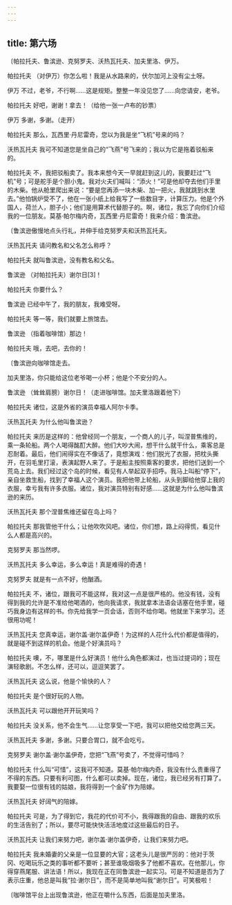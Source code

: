 ```yaml
---
---
---
```

title: 第六场
---




〔帕拉托夫、鲁滨逊、克努罗夫、沃热瓦托夫、加夫里洛、伊万。





帕拉托夫 （对伊万）你怎么啦！我是从水路来的，伏尔加河上没有尘土呀。

伊万 不过，老爷，不行啊……这是规矩。整整一年没见您了……向您请安，老爷。

帕拉托夫 好吧，谢谢！拿去！（给他一张一卢布的钞票）

伊万 多谢，多谢。（走开）

帕拉托夫 那么，瓦西里·丹尼雷奇，您以为我是坐“飞机”号来的吗？

沃热瓦托夫 我可不知道您是坐自己的“飞燕”号飞来的；我以为它是拖着驳船来的。

帕拉托夫 不，我把驳船卖了。我本来想今天一早就赶到这儿的，我要赶过“飞机”号；可是舵手是个胆小鬼。我对火夫们喊叫：“添火！”可是他却夺去他们手里的木柴。他从舱里爬出来说：“要是您再添一块木柴、加一把火，我就跳到水里去。”他怕锅炉受不了，他在一张小纸上给我写了一些数目字，计算压力。他是个外国人，荷兰人，胆子小；他们是用算术代替胆子的。啊，诸位，我忘了向你们介绍我的一位朋友。莫基·帕尔梅内奇，瓦西里·丹尼雷奇！我来介绍：鲁滨逊。

〔鲁滨逊傲慢地点头行礼，并伸手给克努罗夫和沃热瓦托夫。

沃热瓦托夫 请问教名和父名怎么称呼？

帕拉托夫 就叫鲁滨逊，没有教名和父名。

鲁滨逊 （对帕拉托夫）谢尔日[3]！

帕拉托夫 你要什么？

鲁滨逊 已经中午了，我的朋友，我难受呀。

帕拉托夫 等一等，我们就要上旅馆去。

鲁滨逊 （指着咖啡馆）那边！

帕拉托夫 哦，去吧，去你的！

〔鲁滨逊向咖啡馆走去。

加夫里洛，你只能给这位老爷喝一小杯；他是个不安分的人。

鲁滨逊 （耸耸肩膀）谢尔日！（走进咖啡馆。加夫里洛跟着他下）

帕拉托夫 诸位，这是外省的演员幸福人阿尔卡季。

沃热瓦托夫 为什么他叫鲁滨逊？

帕拉托夫 来历是这样的：他曾经同一个朋友，一个商人的儿子，叫涅普焦维的，乘一条轮船。两个人喝得酩酊大醉。他们大吵大闹，想干什么就干什么，乘客总是忍耐着。最后，他们闹得实在不像话了，竟想演戏：他们脱光了衣服，把枕头撕开，在羽毛里打滚，表演起野人来了。于是船主按照乘客的要求，把他们送到一个荒岛上去。我们经过这个岛的时候，看见有人举起双手招呼。我马上叫船“停下”，亲自坐救生船，找到了幸福人这个演员。我把他带上轮船，从头到脚给他穿上我的衣服，幸亏我有许多衣服。诸位，我对演员特别有好感……这就是为什么他叫鲁滨逊的来历。

沃热瓦托夫 那个涅普焦维还留在岛上吗？

帕拉托夫 那我管他干什么；让他吹吹风吧。诸位，你们想，路上闷得慌，看见什么人都是高兴的。

克努罗夫 那当然啰。

沃热瓦托夫 多么幸运，多么幸运！真是难得的奇遇！

克努罗夫 就是有一点不好，他酗酒。

帕拉托夫 不，诸位，跟我可不能这样，我对这一点是很严格的。他没有钱，没有得到我的允许是不准给他喝酒的，他向我请求，我就拿本法语会话塞在他手里，碰巧我身边有这样的书。你先给我学一页会话，否则不给你喝。他就坐下来学习。还很用功呢！

沃热瓦托夫 您真幸运，谢尔盖·谢尔盖伊奇！为这样的人花什么代价都是值得的，就是碰不到这样的机会。他是个好演员吗？

帕拉托夫 噢，不，哪里是什么好演员！他什么角色都演过，也当过提词的；现在演轻歌剧。不怎么样，还可以，逗逗笑罢了。

沃热瓦托夫 这么说，他是个愉快的人？

帕拉托夫 是个很好玩的人物。

沃热瓦托夫 可以跟他开开玩笑吗？

帕拉托夫 没关系，他不会生气……让您享受一下吧，我可以把他交给您两三天。

沃热瓦托夫 多谢，多谢。只要合胃口，就不会吃亏。

克努罗夫 谢尔盖·谢尔盖伊奇，您把“飞燕”号卖了，不觉得可惜吗？

帕拉托夫 什么叫“可惜”，这我可不知道。莫基·帕尔梅内奇，我没有什么贵重得了不得的东西。只要有利可图，什么都可以卖掉。现在，诸位，我已经另有打算了。我要娶一位很有钱的姑娘，我将得到一个金矿作为陪嫁。

沃热瓦托夫 好阔气的陪嫁。

帕拉托夫 可是，为了得到它，我花的代价可不小，我得跟我的自由、跟我的欢乐的生活告别了；所以，要尽可能快快活活地度过这些最后的日子。

沃热瓦托夫 让我们来努力吧，谢尔盖·谢尔盖伊奇，让我们来努力吧。

帕拉托夫 我未婚妻的父亲是一位显要的大官；这老头儿是很严厉的：他对于茨冈、吃喝玩乐之类的事听都不要听；甚至谁吸烟吸多了他都不喜欢。在他那儿，你得穿燕尾服、讲法语！所以，我现在正在同鲁滨逊一起实习。可是不知道是否为了表示庄重，他总是叫我“拉·谢尔日”，而不是简单地叫我“谢尔日”。可笑极啦！

〔咖啡馆平台上出现鲁滨逊，他正在嚼什么东西，后面是加夫里洛。